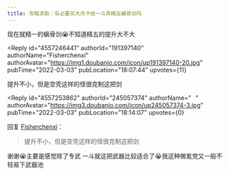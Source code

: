 ```yaml
---
title: 攻略求助｜有必要买大月卡给一斗弄精五螭骨剑吗
---
```



<Forum groupName="原神" groupUrl="https://www.douban.com/group/genshin/" archivedAt="2025-05-16T16:43:35.369Z">
  <Post
    id="261444974"
    title="攻略求助｜有必要买大月卡给一斗弄精五螭骨剑吗"
    url="https://www.douban.com/group/topic/261444974/?_spm_id=MjQ1MDU3Mzc0"
    pubTime="2022-03-03"
    highlightUserId="191397140"
  >
现在就精一的螭骨剑😭不知道精五的提升大不大

<Reply
  id="4557246441"
  authorId="191397140"
  authorName="Fisherchenxi"
  authorAvatar="https://img1.doubanio.com/icon/up191397140-20.jpg"
  pubTime="2022-03-03"
  pubLocation="18:07:44"
  upvotes={11}
>
提升不小，但是空壳这样的怪很克制这把剑
</Reply>

<Reply
  id="4557253862"
  authorId="245057374"
  authorName="⠀"
  authorAvatar="https://img3.doubanio.com/icon/up245057374-3.jpg"
  pubTime="2022-03-03"
  pubLocation="18:14:07"
  upvotes={0}
>
回复 [Fisherchenxi](https://www.douban.com/people/191397140/)：
 > 提升不小，但是空壳这样的怪很克制这把剑

谢谢😭主要是感觉除了专武
一斗就这把武器比较适合了😭我这种微氪党又一般不轻易下武器池
</Reply>
  </Post>
</Forum>
